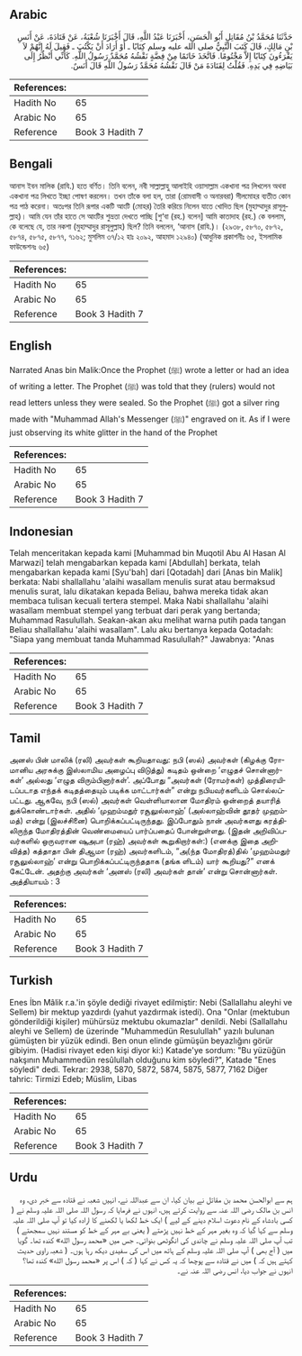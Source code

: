 ## Arabic


<div dir="rtl" lang="ar" style={{fontSize:'larger',backgroundColor:'#f8f9fa',padding:20}}>
حَدَّثَنَا مُحَمَّدُ بْنُ مُقَاتِلٍ أَبُو الْحَسَنِ، أَخْبَرَنَا عَبْدُ اللَّهِ، قَالَ أَخْبَرَنَا شُعْبَةُ، عَنْ قَتَادَةَ، عَنْ أَنَسِ بْنِ مَالِكٍ، قَالَ كَتَبَ النَّبِيُّ صلى الله عليه وسلم كِتَابًا ـ أَوْ أَرَادَ أَنْ يَكْتُبَ ـ فَقِيلَ لَهُ إِنَّهُمْ لاَ يَقْرَءُونَ كِتَابًا إِلاَّ مَخْتُومًا‏.‏ فَاتَّخَذَ خَاتَمًا مِنْ فِضَّةٍ نَقْشُهُ مُحَمَّدٌ رَسُولُ اللَّهِ‏.‏ كَأَنِّي أَنْظُرُ إِلَى بَيَاضِهِ فِي يَدِهِ‏.‏ فَقُلْتُ لِقَتَادَةَ مَنْ قَالَ نَقْشُهُ مُحَمَّدٌ رَسُولُ اللَّهِ قَالَ أَنَسٌ‏.‏
</div>
<div style={{backgroundColor:'#f8f9fa',padding:20, marginBottom: 10}}><table> <thead> <tr> <th>References:</th> <th></th> </tr> </thead> <tbody><tr><td>Hadith No</td><td>65</td></tr><tr><td>Arabic No</td><td>65</td></tr><tr><td>Reference</td><td>Book 3 Hadith 7</td></tr></tbody></table></div>

## Bengali


<div dir="ltr" lang="bn" style={{fontSize:'larger',backgroundColor:'#f8f9fa',padding:20}}>
আনাস ইবন মালিক (রাযি.) হতে বর্ণিত। তিনি বলেন, নবী সাল্লাল্লাহু আলাইহি ওয়াসাল্লাম একখানা পত্র লিখলেন অথবা একখানা পত্র লিখতে ইচ্ছা পোষণ করলেন। তখন তাঁকে বলা হল, তারা (রোমবাসী ও অনারবরা) সীলমোহর ব্যতীত কোন পত্র পাঠ করেনা। অতঃপর তিনি রূপার একটি আংটি (মোহর) তৈরি করিয়ে নিলেন যাতে খোদিত ছিল (মুহাম্মাদুর রাসূলুল্লাহ)। আমি যেন তাঁর হাতে সে আংটির শুভ্রতা দেখতে পাচ্ছি [শু‘বা (রহ.) বলেন] আমি কাতাদাহ (রহ.) কে বললাম, কে বলেছে যে, তার নকশা (মুহাম্মাদুর রাসূলুল্লাহ) ছিল? তিনি বললেন, ‘আনাস (রাযি.)। (২৯৩৮, ৫৮৭০, ৫৮৭২, ৫৮৭৪, ৫৮৭৫, ৫৮৭৭, ৭১৬২; মুসলিম ৩৭/১২ হাঃ ২০৯২, আহমাদ ১২৯৪০) (আধুনিক প্রকাশনীঃ ৬৫, ইসলামিক ফাউন্ডেশনঃ ৬৫)
</div>
<div style={{backgroundColor:'#f8f9fa',padding:20, marginBottom: 10}}><table> <thead> <tr> <th>References:</th> <th></th> </tr> </thead> <tbody><tr><td>Hadith No</td><td>65</td></tr><tr><td>Arabic No</td><td>65</td></tr><tr><td>Reference</td><td>Book 3 Hadith 7</td></tr></tbody></table></div>

## English


<div dir="ltr" lang="en" style={{fontSize:'larger',backgroundColor:'#f8f9fa',padding:20}}>
Narrated Anas bin Malik:Once the Prophet (ﷺ) wrote a letter or had an idea of writing a letter. The Prophet (ﷺ) was told that they (rulers) would not read letters unless they were sealed. So the Prophet (ﷺ) got a silver ring made with "Muhammad Allah's Messenger (ﷺ)" engraved on it. As if I were just observing its white glitter in the hand of the Prophet
</div>
<div style={{backgroundColor:'#f8f9fa',padding:20, marginBottom: 10}}><table> <thead> <tr> <th>References:</th> <th></th> </tr> </thead> <tbody><tr><td>Hadith No</td><td>65</td></tr><tr><td>Arabic No</td><td>65</td></tr><tr><td>Reference</td><td>Book 3 Hadith 7</td></tr></tbody></table></div>

## Indonesian


<div dir="ltr" lang="id" style={{fontSize:'larger',backgroundColor:'#f8f9fa',padding:20}}>
Telah menceritakan kepada kami [Muhammad bin Muqotil Abu Al Hasan Al Marwazi] telah mengabarkan kepada kami [Abdullah] berkata, telah mengabarkan kepada kami [Syu'bah] dari [Qotadah] dari [Anas bin Malik] berkata: Nabi shallallahu 'alaihi wasallam menulis surat atau bermaksud menulis surat, lalu dikatakan kepada Beliau, bahwa mereka tidak akan membaca tulisan kecuali tertera stempel. Maka Nabi shallallahu 'alaihi wasallam membuat stempel yang terbuat dari perak yang bertanda; Muhammad Rasulullah. Seakan-akan aku melihat warna putih pada tangan Beliau shallallahu 'alaihi wasallam". Lalu aku bertanya kepada Qotadah: "Siapa yang membuat tanda Muhammad Rasulullah?" Jawabnya: "Anas
</div>
<div style={{backgroundColor:'#f8f9fa',padding:20, marginBottom: 10}}><table> <thead> <tr> <th>References:</th> <th></th> </tr> </thead> <tbody><tr><td>Hadith No</td><td>65</td></tr><tr><td>Arabic No</td><td>65</td></tr><tr><td>Reference</td><td>Book 3 Hadith 7</td></tr></tbody></table></div>

## Tamil


<div dir="ltr" lang="ta" style={{fontSize:'larger',backgroundColor:'#f8f9fa',padding:20}}>
அனஸ் பின் மாலிக் (ரலி) அவர்கள் கூறியதாவது: நபி (ஸல்) அவர்கள் (கிழக்கு ரோமானிய அரசுக்கு இஸ்லாமிய அழைப்பு விடுத்து) கடிதம் ஒன்றை ‘எழுதச் சொன்னார்கள்’ அல்லது ‘எழுத விரும்பினார்கள்’. அப்போது “அவர்கள் (ரோமர்கள்) முத்திரையிடப்படாத எந்தக் கடிதத்தையும் படிக்க மாட்டார்கள்” என்று நபியவர்களிடம் சொல்லப்பட்டது. ஆகவே, நபி (ஸல்) அவர்கள் வெள்ளியாலான மோதிரம் ஒன்றைத் தயாரித் துக்கொண்டார்கள். அதில் ‘முஹம்மதுர் ரசூலுல்லாஹ்’ (அல்லாஹ்வின் தூதர் முஹம்மத்) என்று (இலச்சினை) பொறிக்கப்பட்டிருந்தது. இப்போதும் நான் அவர்களது கரத்திலிருந்த மோதிரத்தின் வெண்மையைப் பார்ப்பதைப் போன்றுள்ளது. (இதன் அறிவிப்பவர்களில் ஒருவரான ஷுஅபா (ரஹ்) அவர்கள் கூறுகிறார்கள்:) (எனக்கு இதை அறிவித்த) கத்தாதா பின் திஆமா (ரஹ்) அவர்களிடம், “அ(ந்த மோதிரத்)தில் ‘முஹம்மதுர் ரசூலுல்லாஹ்’ என்று பொறிக்கப்பட்டிருந்ததாக (தங்க ளிடம்) யார் கூறியது?” எனக் கேட்டேன். அதற்கு அவர்கள் ‘அனஸ் (ரலி) அவர்கள் தான்’ என்று சொன்னார்கள். அத்தியாயம் : 3
</div>
<div style={{backgroundColor:'#f8f9fa',padding:20, marginBottom: 10}}><table> <thead> <tr> <th>References:</th> <th></th> </tr> </thead> <tbody><tr><td>Hadith No</td><td>65</td></tr><tr><td>Arabic No</td><td>65</td></tr><tr><td>Reference</td><td>Book 3 Hadith 7</td></tr></tbody></table></div>

## Turkish


<div dir="ltr" lang="tr" style={{fontSize:'larger',backgroundColor:'#f8f9fa',padding:20}}>
Enes İbn Mâlik r.a.'in şöyle dediği rivayet edilmiştir: Nebi (Sallallahu aleyhi ve Sellem) bir mektup yazdırdı (yahut yazdırmak istedi). Ona "Onlar (mektubun gönderildiği kişiler) mühürsüz mektubu okumazlar" denildi. Nebi (Sallallahu aleyhi ve Sellem) de üzerinde "Muhammedün Resulullah" yazılı bulunan gümüşten bir yüzük edindi. Ben onun elinde gümüşün beyazlığını görür gibiyim. (Hadisi rivayet eden kişi diyor ki:) Katade'ye sordum: "Bu yüzüğün nakşının Muhammedün resûlullah olduğunu kim söyledi?", Katade "Enes söyledi" dedi. Tekrar: 2938, 5870, 5872, 5874, 5875, 5877, 7162 Diğer tahric: Tirmizi Edeb; Müslim, Libas
</div>
<div style={{backgroundColor:'#f8f9fa',padding:20, marginBottom: 10}}><table> <thead> <tr> <th>References:</th> <th></th> </tr> </thead> <tbody><tr><td>Hadith No</td><td>65</td></tr><tr><td>Arabic No</td><td>65</td></tr><tr><td>Reference</td><td>Book 3 Hadith 7</td></tr></tbody></table></div>

## Urdu


<div dir="rtl" lang="ur" style={{fontSize:'larger',backgroundColor:'#f8f9fa',padding:20}}>
ہم سے ابوالحسن محمد بن مقاتل نے بیان کیا، ان سے عبداللہ نے، انہیں شعبہ نے قتادہ سے خبر دی، وہ انس بن مالک رضی اللہ عنہ سے روایت کرتے ہیں، انہوں نے فرمایا کہ رسول اللہ صلی اللہ علیہ وسلم نے ( کسی بادشاہ کے نام دعوت اسلام دینے کے لیے ) ایک خط لکھا یا لکھنے کا ارادہ کیا تو آپ صلی اللہ علیہ وسلم سے کہا گیا کہ وہ بغیر مہر کے خط نہیں پڑھتے ( یعنی بے مہر کے خط کو مستند نہیں سمجھتے ) تب آپ صلی اللہ علیہ وسلم نے چاندی کی انگوٹھی بنوائی۔ جس میں «محمد رسول الله‏» کندہ تھا۔ گویا میں ( آج بھی ) آپ صلی اللہ علیہ وسلم کے ہاتھ میں اس کی سفیدی دیکھ رہا ہوں۔ ( شعبہ راوی حدیث کہتے ہیں کہ ) میں نے قتادہ سے پوچھا کہ یہ کس نے کہا ( کہ ) اس پر «محمد رسول الله‏» کندہ تھا؟ انہوں نے جواب دیا، انس رضی اللہ عنہ نے۔
</div>
<div style={{backgroundColor:'#f8f9fa',padding:20, marginBottom: 10}}><table> <thead> <tr> <th>References:</th> <th></th> </tr> </thead> <tbody><tr><td>Hadith No</td><td>65</td></tr><tr><td>Arabic No</td><td>65</td></tr><tr><td>Reference</td><td>Book 3 Hadith 7</td></tr></tbody></table></div>